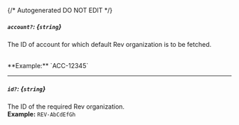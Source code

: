 {/* Autogenerated DO NOT EDIT  */}
##### `account?`: *{`string`}*
The ID of account for which default Rev organization is to be
fetched.

<br/>
**Example:** `ACC-12345`

---
##### `id?`: *{`string`}*
The ID of the required Rev organization.
<br/>
**Example:** `REV-AbCdEfGh`


